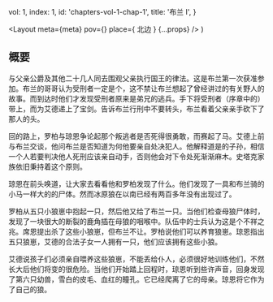
  vol: 1,
  index: 1,
  id: 'chapters-vol-1-chap-1',
  title: '布兰 I',
}

  <Layout
    meta={meta}
    pov={<WikiLink name="布兰·史塔克" />}
    place={
      <span>
        <WikiLink name="临冬城" />
        北边
      </span>
    }
    {...props}
  />
)

## 概要

<WikiLink name="布兰" />与父亲<WikiLink name="艾德·史塔克" />公爵及其他二十几人同去围观父亲执行国王的律法。这是布兰第一次获准参加。布兰的哥哥<WikiLink name="罗柏" />认为受刑者一定是个<WikiLink name="野人" />，这不禁让布兰想起了<WikiLink name="老奶妈" />曾经讲过的有关野人的故事。而到达时他们才发现受刑者原来是<WikiLink name="守夜人" />弟兄的逃兵。手下将受刑者（序章中的<WikiLink name="盖瑞" />）带上，而<WikiLink name="席恩" />为艾德递上了宝剑<WikiLink name="寒冰" />。<WikiLink name="琼恩" />告诉布兰行刑中不要转头，布兰看着父亲亲手砍下了那人的头。

<Illustration
  width="30vw"
  src="https://awoiaf.westeros.org/images/5/5d/Neds_justice_by_abepapakhian.jpg"
  desc="奈德·史塔克亲自行刑"
/>

回<WikiLink name="临冬城" />的路上，罗柏与琼恩争论起那个叛逃者是否死得很勇敢，而赛起了马。艾德上前与布兰交谈，他问布兰是否知道为何他要亲自处决犯人。他解释道<WikiLink name="史塔克家族" />是<WikiLink name="先民" />的子孙，相信一个人若要判决他人死刑应该亲自动手，否则他会对下令处死渐渐麻木。史塔克家族依旧秉持着这个原则。

琼恩在前头唤道，让大家去看看他和罗柏发现了什么。他们发现了一具和布兰骑的小马一样大的<WikiLink name="冰原狼" />的尸体。然而冰原狼在<WikiLink name="长城" />以南已经有两百多年没有出现过了。

罗柏从五只小狼崽中抱起一只，然后他又给了布兰一只。当他们检查母狼尸体时，发现了一块很大的断裂的鹿角插在母狼的咽喉中。队伍中的士兵认为这是个不祥之兆。席恩提出杀了这些小狼崽，但布兰不让。罗柏说他们可以养育狼崽。琼恩指出五只狼崽，艾德的合法子女一人拥有一只，他们应该拥有这些小狼。

艾德说孩子们必须亲自喂养这些狼崽，不能丢给仆人，必须很好地训练他们，不然长大后他们将变的很危险。当他们开始踏上回程时，琼恩听到些许声音，回身发现了第六只幼兽，雪白的皮毛、血红的瞳孔。它已经爬离了它的母亲。琼恩将它作为了自己的狼。

<Illustration
  src="https://awoiaf.westeros.org/images/0/0d/Mark_Evans_direwolf_pups.jpg"
  desc="众人发现冰原狼的尸体与幼崽"
/>
